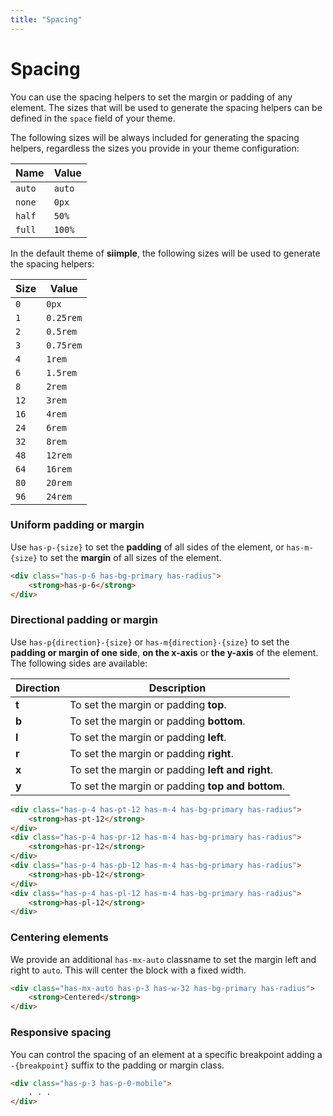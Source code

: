 ```yaml
---
title: "Spacing"
---
```


# Spacing

You can use the spacing helpers to set the margin or padding of any element. The sizes that will be used to generate the spacing helpers can be defined in the `space` field of your theme.

The following sizes will be always included for generating the spacing helpers, regardless the sizes you provide in your theme configuration:

| Name | Value |
|------|-------|
| `auto` | `auto` |
| `none` | `0px` |
| `half` | `50%` |
| `full` | `100%` |


In the default theme of **siimple**, the following sizes will be used to generate the spacing helpers:

| Size     | Value     |
|----------|-----------|
| `0`      | `0px`     |
| `1`      | `0.25rem` |
| `2`      | `0.5rem`  |
| `3`      | `0.75rem` |
| `4`      | `1rem`    |
| `6`      | `1.5rem`  |
| `8`      | `2rem`    |
| `12`     | `3rem`    |
| `16`     | `4rem`    |
| `24`     | `6rem`    |
| `32`     | `8rem`    |
| `48`     | `12rem`   |
| `64`     | `16rem`   |
| `80`     | `20rem`   |
| `96`     | `24rem`   |

### Uniform padding or margin

Use `has-p-{size}` to set the **padding** of all sides of the element, or `has-m-{size}` to set the **margin** of all sizes of the element.

```html live=true centered=true color=white
<div class="has-p-6 has-bg-primary has-radius">
    <strong>has-p-6</strong>
</div>
```

### Directional padding or margin

Use `has-p{direction}-{size}` or `has-m{direction}-{size}` to set the **padding or margin of one side**, **on the x-axis** or **the y-axis** of the element. The following sides are available:

| Direction | Description |
|-----------|-------------|
| **t** | To set the margin or padding **top**. |
| **b** | To set the margin or padding **bottom**. |
| **l** | To set the margin or padding **left**. |
| **r** | To set the margin or padding **right**. |
| **x** | To set the margin or padding **left and right**. |
| **y** | To set the margin or padding **top and bottom**. |

```html live=true centered=true color=white padding=12
<div class="has-p-4 has-pt-12 has-m-4 has-bg-primary has-radius">
    <strong>has-pt-12</strong>
</div>
<div class="has-p-4 has-pr-12 has-m-4 has-bg-primary has-radius">
    <strong>has-pr-12</strong>
</div>
<div class="has-p-4 has-pb-12 has-m-4 has-bg-primary has-radius">
    <strong>has-pb-12</strong>
</div>
<div class="has-p-4 has-pl-12 has-m-4 has-bg-primary has-radius">
    <strong>has-pl-12</strong>
</div>
```

### Centering elements

We provide an additional `has-mx-auto` classname to set the margin left and right to `auto`. This will center the block with a fixed width.

```html live=true color=white
<div class="has-mx-auto has-p-3 has-w-32 has-bg-primary has-radius">
    <strong>Centered</strong>
</div>
```

### Responsive spacing

You can control the spacing of an element at a specific breakpoint adding a `-{breakpoint}` suffix to the padding or margin class.

```html
<div class="has-p-3 has-p-0-mobile">
    . . .
</div>
```
